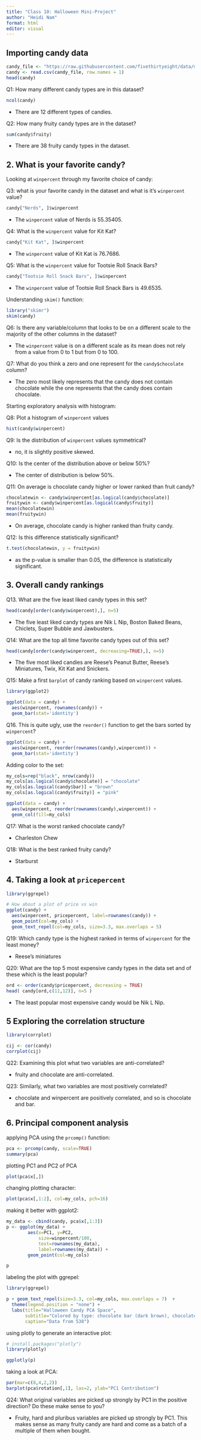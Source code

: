 ```yaml
---
title: "Class 10: Halloween Mini-Project"
author: "Heidi Nam"
format: html
editor: visual
---
```


## Importing candy data

```r
candy_file <- "https://raw.githubusercontent.com/fivethirtyeight/data/master/candy-power-ranking/candy-data.csv"
candy <- read.csv(candy_file, row.names = 1)
head(candy)
```

Q1: How many different candy types are in this dataset?

```r
ncol(candy)
```

-   There are 12 different types of candies.

Q2: How many fruity candy types are in the dataset?

```r
sum(candy$fruity)
```

-   There are 38 fruity candy types in the dataset.

## 2. What is your favorite candy?

Looking at `winpercent` through my favorite choice of candy:

Q3: what is your favorite candy in the dataset and what is it's `winpercent` value?

```r
candy["Nerds", ]$winpercent
```

-   The `winpercent` value of Nerds is 55.35405.

Q4: What is the `winpercent` value for Kit Kat?

```r
candy["Kit Kat", ]$winpercent
```

-   The `winpercent` value of Kit Kat is 76.7686.

Q5: What is the `winpercent` value for Tootsie Roll Snack Bars?

```r
candy["Tootsie Roll Snack Bars", ]$winpercent
```

-   The `winpercent` value of Tootsie Roll Snack Bars is 49.6535.

Understanding `skim()` function:

```r
library("skimr")
skim(candy)
```

Q6: Is there any variable/column that looks to be on a different scale to the majority of the other columns in the dataset?

-   The `winpercent` value is on a different scale as its mean does not rely from a value from 0 to 1 but from 0 to 100.

Q7: What do you think a zero and one represent for the `candy$chocolate` column?

-   The zero most likely represents that the candy does not contain chocolate while the one represents that the candy does contain chocolate.

Starting exploratory analysis with histogram:

Q8: Plot a histogram of `winpercent` values

```r
hist(candy$winpercent)
```

Q9: Is the distribution of `winpercent` values symmetrical?

-   no, it is slightly positive skewed.

Q10: Is the center of the distribution above or below 50%?

-   The center of distribution is below 50%.

Q11: On average is chocolate candy higher or lower ranked than fruit candy?

```r
chocolatewin <- candy$winpercent[as.logical(candy$chocolate)]
fruitywin <- candy$winpercent[as.logical(candy$fruity)]
mean(chocolatewin)
mean(fruitywin)
```

-   On average, chocolate candy is higher ranked than fruity candy.

Q12: Is this difference statistically significant?

```r
t.test(chocolatewin, y = fruitywin)
```

-   as the p-value is smaller than 0.05, the difference is statistically significant.

## 3. Overall candy rankings

Q13. What are the five least liked candy types in this set?

```r
head(candy[order(candy$winpercent),], n=5)
```

-   The five least liked candy types are Nik L Nip, Boston Baked Beans, Chiclets, Super Bubble and Jawbusters.

Q14: What are the top all time favorite candy types out of this set?

```r
head(candy[order(candy$winpercent, decreasing=TRUE),], n=5)
```

-   The five most liked candies are Reese's Peanut Butter, Reese's Miniatures, Twix, Kit Kat and Snickers.

Q15: Make a first `barplot` of candy ranking based on `winpercent` values.

```r
library(ggplot2)

ggplot(data = candy) +
  aes(winpercent, rownames(candy)) + 
  geom_bar(stat='identity')
```

Q16. This is quite ugly, use the `reorder()` function to get the bars sorted by `winpercent`?

```r
ggplot(data = candy) +
  aes(winpercent, reorder(rownames(candy),winpercent)) + 
  geom_bar(stat='identity')
```

Adding color to the set:

```r
my_cols=rep("black", nrow(candy))
my_cols[as.logical(candy$chocolate)] = "chocolate"
my_cols[as.logical(candy$bar)] = "brown"
my_cols[as.logical(candy$fruity)] = "pink"

ggplot(data = candy) +
  aes(winpercent, reorder(rownames(candy),winpercent)) + 
  geom_col(fill=my_cols)
```

Q17: What is the worst ranked chocolate candy?

-   Charleston Chew

Q18: What is the best ranked fruity candy?

-   Starburst

## 4. Taking a look at `pricepercent`

```r
library(ggrepel)

# How about a plot of price vs win
ggplot(candy) +
  aes(winpercent, pricepercent, label=rownames(candy)) +
  geom_point(col=my_cols) + 
  geom_text_repel(col=my_cols, size=3.3, max.overlaps = 5)
```

Q19: Which candy type is the highest ranked in terms of `winpercent` for the least money?

-   Reese's miniatures

Q20: What are the top 5 most expensive candy types in the data set and of these which is the least popular?

```r
ord <- order(candy$pricepercent, decreasing = TRUE)
head( candy[ord,c(11,12)], n=5 )
```

-   The least popular most expensive candy would be Nik L Nip.

## 5 Exploring the correlation structure

```r
library(corrplot)

cij <- cor(candy)
corrplot(cij)
```

Q22: Examining this plot what two variables are anti-correlated?

-   fruity and chocolate are anti-correlated.

Q23: Similarly, what two variables are most positively correlated?

-   chocolate and winpercent are positively correlated, and so is chocolate and bar.

## 6. Principal component analysis

applying PCA using the `prcomp()` function:

```r
pca <- prcomp(candy, scale=TRUE)
summary(pca)
```

plotting PC1 and PC2 of PCA

```r
plot(pca$x[,])
```

changing plotting character:

```r
plot(pca$x[,1:2], col=my_cols, pch=16)
```

making it better with ggplot2:

```r
my_data <- cbind(candy, pca$x[,1:3])
p <- ggplot(my_data) + 
        aes(x=PC1, y=PC2, 
            size=winpercent/100,  
            text=rownames(my_data),
            label=rownames(my_data)) +
        geom_point(col=my_cols)

p
```

labeling the plot with ggrepel:

```r
library(ggrepel)

p + geom_text_repel(size=3.3, col=my_cols, max.overlaps = 7)  + 
  theme(legend.position = "none") +
  labs(title="Halloween Candy PCA Space",
       subtitle="Colored by type: chocolate bar (dark brown), chocolate other (light brown), fruity (red), other (black)",
       caption="Data from 538")

```

using plotly to generate an interactive plot:

```r
# install.packages("plotly")
library(plotly)
```

```r
ggplotly(p)
```

taking a look at PCA:

```r
par(mar=c(8,4,2,2))
barplot(pca$rotation[,1], las=2, ylab="PC1 Contribution")
```

Q24: What original variables are picked up strongly by PC1 in the positive direction? Do these make sense to you?

-   Fruity, hard and pluribus variables are picked up strongly by PC1. This makes sense as many fruity candy are hard and come as a batch of a multiple of them when bought.
